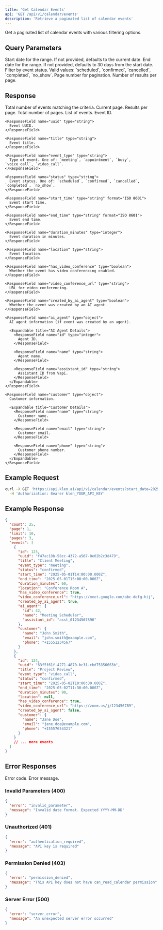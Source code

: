 ```yaml
---
title: 'Get Calendar Events'
api: 'GET /api/v1/calendar/events'
description: 'Retrieve a paginated list of calendar events'
---
```


Get a paginated list of calendar events with various filtering options.

## Query Parameters

<ParamField query="start_date" type="string" format="YYYY-MM-DD">
  Start date for the range. If not provided, defaults to the current date.
</ParamField>

<ParamField query="end_date" type="string" format="YYYY-MM-DD">
  End date for the range. If not provided, defaults to 30 days from the start date.
</ParamField>

<ParamField query="status" type="string">
  Filter by event status. Valid values: `scheduled`, `confirmed`, `cancelled`, `completed`, `no_show`.
</ParamField>

<ParamField query="page" type="integer" default={1}>
  Page number for pagination.
</ParamField>

<ParamField query="limit" type="integer" default={10} max={100}>
  Number of results per page.
</ParamField>

## Response

<ResponseField name="count" type="integer">
  Total number of events matching the criteria.
</ResponseField>

<ResponseField name="page" type="integer">
  Current page.
</ResponseField>

<ResponseField name="limit" type="integer">
  Results per page.
</ResponseField>

<ResponseField name="pages" type="integer">
  Total number of pages.
</ResponseField>

<ResponseField name="events" type="array">
  List of events.

  <Expandable title="Event Object">
    <ResponseField name="id" type="integer">
      Event ID.
    </ResponseField>

    <ResponseField name="uuid" type="string">
      Event UUID.
    </ResponseField>

    <ResponseField name="title" type="string">
      Event title.
    </ResponseField>

    <ResponseField name="event_type" type="string">
      Type of event. One of: `meeting`, `appointment`, `busy`, `voice_call`, `video_call`.
    </ResponseField>

    <ResponseField name="status" type="string">
      Event status. One of: `scheduled`, `confirmed`, `cancelled`, `completed`, `no_show`.
    </ResponseField>

    <ResponseField name="start_time" type="string" format="ISO 8601">
      Event start time.
    </ResponseField>

    <ResponseField name="end_time" type="string" format="ISO 8601">
      Event end time.
    </ResponseField>

    <ResponseField name="duration_minutes" type="integer">
      Event duration in minutes.
    </ResponseField>

    <ResponseField name="location" type="string">
      Event location.
    </ResponseField>

    <ResponseField name="has_video_conference" type="boolean">
      Whether the event has video conferencing enabled.
    </ResponseField>

    <ResponseField name="video_conference_url" type="string">
      URL for video conferencing.
    </ResponseField>

    <ResponseField name="created_by_ai_agent" type="boolean">
      Whether the event was created by an AI agent.
    </ResponseField>

    <ResponseField name="ai_agent" type="object">
      AI agent information (if event was created by an agent).
      
      <Expandable title="AI Agent Details">
        <ResponseField name="id" type="integer">
          Agent ID.
        </ResponseField>

        <ResponseField name="name" type="string">
          Agent name.
        </ResponseField>

        <ResponseField name="assistant_id" type="string">
          Assistant ID from Vapi.
        </ResponseField>
      </Expandable>
    </ResponseField>

    <ResponseField name="customer" type="object">
      Customer information.
      
      <Expandable title="Customer Details">
        <ResponseField name="name" type="string">
          Customer name.
        </ResponseField>

        <ResponseField name="email" type="string">
          Customer email.
        </ResponseField>

        <ResponseField name="phone" type="string">
          Customer phone number.
        </ResponseField>
      </Expandable>
    </ResponseField>
  </Expandable>
</ResponseField>

## Example Request

```bash
curl -X GET 'https://api.klen.ai/api/v1/calendar/events?start_date=2025-05-01&end_date=2025-05-31&status=confirmed&page=1&limit=10' \
  -H 'Authorization: Bearer klen_YOUR_API_KEY'
```

## Example Response

```json
{
  "count": 25,
  "page": 1,
  "limit": 10,
  "pages": 3,
  "events": [
    {
      "id": 123,
      "uuid": "f47ac10b-58cc-4372-a567-0e02b2c3d479",
      "title": "Client Meeting",
      "event_type": "meeting",
      "status": "confirmed",
      "start_time": "2025-05-01T14:00:00.000Z",
      "end_time": "2025-05-01T15:00:00.000Z",
      "duration_minutes": 60,
      "location": "Conference Room A",
      "has_video_conference": true,
      "video_conference_url": "https://meet.google.com/abc-defg-hij",
      "created_by_ai_agent": true,
      "ai_agent": {
        "id": 42,
        "name": "Meeting Scheduler",
        "assistant_id": "asst_01234567890"
      },
      "customer": {
        "name": "John Smith",
        "email": "john.smith@example.com",
        "phone": "+15551234567"
      }
    },
    {
      "id": 124,
      "uuid": "63f5f61f-4271-4870-bc31-cbd75856663b",
      "title": "Project Review",
      "event_type": "video_call",
      "status": "confirmed",
      "start_time": "2025-05-02T10:00:00.000Z",
      "end_time": "2025-05-02T11:30:00.000Z",
      "duration_minutes": 90,
      "location": null,
      "has_video_conference": true,
      "video_conference_url": "https://zoom.us/j/123456789",
      "created_by_ai_agent": false,
      "customer": {
        "name": "Jane Doe",
        "email": "jane.doe@example.com",
        "phone": "+15557654321"
      }
    }
    // ... more events
  ]
}
```

## Error Responses

<ResponseField name="error" type="string">
  Error code.
</ResponseField>

<ResponseField name="message" type="string">
  Error message.
</ResponseField>

### Invalid Parameters (400)

```json
{
  "error": "invalid_parameter",
  "message": "Invalid date format. Expected YYYY-MM-DD"
}
```

### Unauthorized (401)

```json
{
  "error": "authentication_required",
  "message": "API key is required"
}
```

### Permission Denied (403)

```json
{
  "error": "permission_denied",
  "message": "This API key does not have can_read_calendar permission"
}
```

### Server Error (500)

```json
{
  "error": "server_error",
  "message": "An unexpected server error occurred"
}
```
